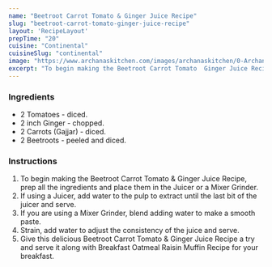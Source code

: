 ---
name: "Beetroot Carrot Tomato & Ginger Juice Recipe"
slug: "beetroot-carrot-tomato-ginger-juice-recipe"
layout: 'RecipeLayout'
prepTime: "20"
cuisine: "Continental"
cuisineSlug: "continental"
image: "https://www.archanaskitchen.com/images/archanaskitchen/0-Archanas-Kitchen-Recipes/2016/1-Archana/Beetroot_Carrot_Tomato_Ginger_Juice_Recipe-3.jpg"
excerpt: "To begin making the Beetroot Carrot Tomato  Ginger Juice Recipe, prep all the ingredients and place them in the Juicer or a Mixer Grinder"
---

### Ingredients

- 2 Tomatoes - diced.
- 2 inch Ginger - chopped.
- 2 Carrots (Gajjar) - diced.
- 2 Beetroots - peeled and diced.

### Instructions

1. To begin making the Beetroot Carrot Tomato & Ginger Juice Recipe, prep all the ingredients and place them in the Juicer or a Mixer Grinder.
1. If using a Juicer, add water to the pulp to extract until the last bit of the juicer and serve.
1. If you are using a Mixer Grinder, blend adding water to make a smooth paste.
1. Strain, add water to adjust the consistency of the juice and serve.
1. Give this delicious Beetroot Carrot Tomato & Ginger Juice Recipe a try and serve it along with Breakfast Oatmeal Raisin Muffin Recipe for your breakfast.
